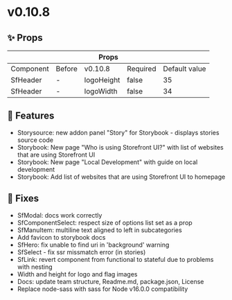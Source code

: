 
<Meta title="Releases/v0.10.8 - Latest/Change log" />

# v0.10.8

## ✨ Props

<table>
  <thead>
    <tr>
      <th colspan="5">Props</th>
    </tr>
  </thead>
  <tbody>
    <tr>
      <td>Component</td>
      <td>Before</td>
      <td>v0.10.8</td>
      <td>Required</td>
      <td>Default value</td>
    </tr>
    <tr>
      <td>SfHeader</td>
      <td>-</td>
      <td>logoHeight</td>
      <td>false</td>
      <td>35</td>
    </tr>
    <tr>
      <td>SfHeader</td>
      <td>-</td>
      <td>logoWidth</td>
      <td>false</td>
      <td>34</td>
    </tr>
  </tbody>
</table>

## 🚀 Features

- Storysource: new addon panel "Story" for Storybook - displays stories source code
- Storybook: New page "Who is using Storefront UI?" with list of websites that are using Storefront UI
- Storybook: New page "Local Development" with guide on local development
- Storybook: Add list of websites that are using Storefront UI to homepage

## 🐛 Fixes

- SfModal: docs work correctly
- SfComponentSelect: respect size of options list set as a prop
- SfManuItem: multiline text aligned to left in subcategories
- Add favicon to storybook docs
- SfHero: fix unable to find uri in 'background' warning
- SfSelect - fix ssr missmatch error (in stories)
- SfLink: revert component from functional to stateful due to problems with nesting
- Width and height for logo and flag images
- Docs: update team structure, Readme.md, package.json, License 
- Replace node-sass with sass for Node v16.0.0 compatibility
